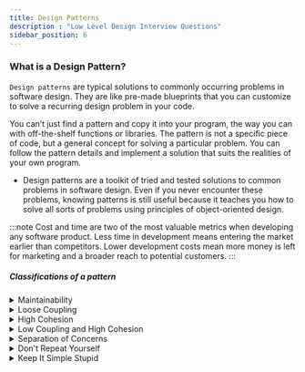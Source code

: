 ```yaml
---
title: Design Patterns
description : "Low Level Design Interview Questions"
sidebar_position: 6
---
```



### What is a Design Pattern?
`Design patterns` are typical solutions to commonly occurring problems in software design. They are like pre-made blueprints that you can customize to solve a recurring design problem in your code.

You can’t just find a pattern and copy it into your program, the way you can with off-the-shelf functions or libraries. The
pattern is not a specific piece of code, but a general concept for solving a particular problem. You can follow the pattern
details and implement a solution that suits the realities of your own program.

- Design patterns are a toolkit of tried and tested solutions to common problems in software design. Even if you never
encounter these problems, knowing patterns is still useful because it teaches you how to solve all sorts of problems using principles of object-oriented design.

:::note
Cost and time are two of the most valuable metrics when
developing any software product. Less time in development
means entering the market earlier than competitors. Lower
development costs mean more money is left for marketing and
a broader reach to potential customers.
:::

##### Classifications of a pattern

<details>
  <summary>Maintainability</summary>
  - A good design should be maintainable, i.e. it should be designed in a way that it is easy to fix the bugs.
  - It should be easy to understand and modify.
</details>

<details>
  <summary>Loose Coupling</summary>
  - A good design should have loose coupling between various modules.
  - Loose coupling means that the modules are not dependent on each other.
  - This makes the design more extensible and maintainable.
</details>

<details>
  <summary>High Cohesion</summary>
  - A good design should have high cohesion between various modules.
  - High cohesion means that the code within a single module is highly related.
  - This makes the design more extensible and maintainable.
</details>

<details>
  <summary>Low Coupling and High Cohesion</summary>
  - Low coupling and high cohesion are two important features of a good design.
  - Low coupling means that the modules are not dependent on each other.
  - High cohesion means that the code within a single module is highly related.
  - Low coupling and high cohesion make the design more extensible and maintainable.
</details>

<details>
  <summary>Separation of Concerns</summary>
  - A good design should have separation of concerns.
  - Separation of concerns means that the code should be divided into different modules based on what they do so that
  each module is responsible for a single functionality.
  - This makes the design more extensible and maintainable.
</details>

<details>
  <summary>Don't Repeat Yourself</summary>
  - A good design should follow the don't repeat yourself principle.
  - Don't repeat yourself principle means that the code should not be repeated.
  - Instead, it should be abstracted into a common method or class.
  - This makes the design more extensible and maintainable.
</details>

<details>
  <summary>Keep It Simple Stupid</summary>
  - A good design should follow the keep it simple stupid principle.
  - Keep it simple stupid principle means that the design should be simple.
  - This makes the design more extensible and maintainable.
</details>

